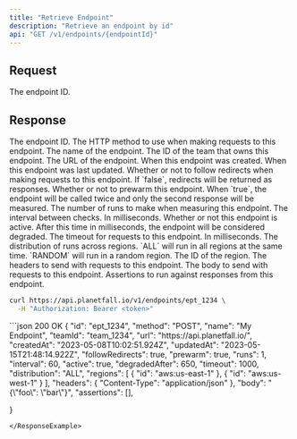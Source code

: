 ```yaml
---
title: "Retrieve Endpoint"
description: "Retrieve an endpoint by id"
api: "GET /v1/endpoints/{endpointId}"
---
```


## Request

<ParamField path="endpointId" type="string" required>
The endpoint ID.
</ParamField>

## Response

<ResponseField name="id" type="string" required>
  The endpoint ID.
</ResponseField>
<ResponseField name="method" type="string" required>
The HTTP method to use when making requests to this endpoint.
</ResponseField>
<ResponseField name="name" type="string" required>
The name of the endpoint.
</ResponseField>
<ResponseField name="teamId" type="string" required>
The ID of the team that owns this endpoint.
</ResponseField>
<ResponseField name="url" type="string" required>
The URL of the endpoint.
</ResponseField>
<ResponseField name="createdAt" type="string" required>
When this endpoint was created.
</ResponseField>


<ResponseField name="updatedAt" type="string" required>
When this endpoint was last updated.
</ResponseField>
<ResponseField name="followRedirects" type="boolean" required>
Whether or not to follow redirects when making requests to this endpoint.
If `false`, redirects will be returned as responses.
</ResponseField>
<ResponseField name="prewarm" type="boolean" required>
Whether or not to prewarm this endpoint.
When `true`, the endpoint will be called twice and only the second response will be measured.
</ResponseField>
<ResponseField name="runs" type="number" required>
The number of runs to make when measuring this endpoint.
</ResponseField>
<ResponseField name="interval" type="number" required>
The interval between checks. In milliseconds.
</ResponseField>
<ResponseField name="active" type="boolean" required>
Whether or not this endpoint is active.
</ResponseField>
<ResponseField name="degradedAfter" type="number">
After this time in milliseconds, the endpoint will be considered degraded.
</ResponseField>
<ResponseField name="timeout" type="number" required>
The timeout for requests to this endpoint. In milliseconds.
</ResponseField>
<ResponseField name="distribution" type="ALL | RANDOM" required>
The distribution of runs across regions. `ALL` will run in all regions at the same time. `RANDOM` will run in a random region.
</ResponseField>

<ResponseField name="regions" type="Array" required>
  <Expandable title="properties">

  <ResponseField name="id" type="string" required>
    The ID of the region.
  </ResponseField>
</Expandable>
</ResponseField>


<ResponseField name="headers" type="Record<string, string>" >
  The headers to send with requests to this endpoint.
</ResponseField>

<ResponseField name="body" type="string" >
  The body to send with requests to this endpoint.
</ResponseField>

<ResponseField name="assertions" type="Array" >
  Assertions to run against responses from this endpoint.
</ResponseField>

<RequestExample>



```sh curl
curl https://api.planetfall.io/v1/endpoints/ept_1234 \
  -H "Authorization: Bearer <token>"
```

</RequestExample>

<ResponseExample>
```json 200 OK
{
 "id": "ept_1234",
 "method": "POST",
 "name": "My Endpoint",
 "teamId": "team_1234",
 "url": "https://api.planetfall.io/",
 "createdAt": "2023-05-08T10:02:51.924Z",
 "updatedAt": "2023-05-15T21:48:14.922Z",
 "followRedirects": true,
 "prewarm": true,
 "runs": 1,
 "interval": 60,
 "active": true,
 "degradedAfter": 650,
 "timeout": 1000,
 "distribution": "ALL",
 "regions": [
    {
      "id": "aws:us-east-1"
    },
    {
      "id": "aws:us-west-1"
    }
 ],
 "headers": {
   "Content-Type": "application/json"
 },
 "body": "{\"foo\": \"bar\"}",
 "assertions": [],

}
```
</ResponseExample>
